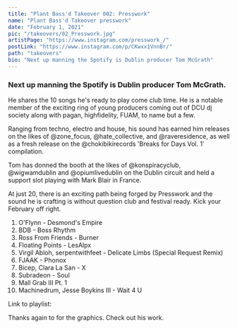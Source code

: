 ```yaml
---
title: "Plant Bass'd Takeover 002: Presswork"
name: "Plant Bass'd Takeover presswork"
date: "February 1, 2021"
pic: "/takeovers/02_Presswork.jpg"
artistPage: "https://www.instagram.com/presswork_/"
postLink: "https://www.instagram.com/p/CKwxx1VnnBr/"
path: "takeovers"
bio: "Next up manning the Spotify is Dublin producer Tom McGrath"
---
```


### Next up manning the Spotify is Dublin producer Tom McGrath.

He shares the 10 songs he's ready to play come club time. He is a notable member of the exciting ring of young producers coming out of DCU dj society along with pagan, highfidelity, FUAM, to name but a few.

Ranging from techno, electro and house, his sound has earned him releases on the likes of @zone_focus, @hate_collective, and @raveresidence, as well as a fresh release on the @chokibikirecords 'Breaks for Days Vol. 1' compilation.

Tom has donned the booth at the likes of @konspiracyclub, @wigwamdublin and @opiumlivedublin on the Dublin circuit and held a support slot playing with Mark Blair in France.

At just 20, there is an exciting path being forged by Presswork and the sound he is crafting is without question club and festival ready. Kick your February off right.

1. O'Flynn - Desmond's Empire
2. BDB - Boss Rhythm
3. Ross From Friends - Burner
4. Floating Points - LesAlpx
5. Virgil Abloh, serpentwithfeet - Delicate Limbs (Special Request Remix)
6. FJAAK - Phonox
7. Bicep, Clara La San - X
8. Subradeon - Soul
9. Mall Grab III Pt. 1
10. Machinedrum, Jesse Boykins III - Wait 4 U

Link to playlist: <HoverLink url="open.spotify.com/playlist/5skAgzUfGmZLwrOPNLnGVf" name="Plant Bass'd Picks." external />

Thanks again to <HoverLink url="www.instagram.com/eggboy_design" name="@eggboy_design" external /> for the graphics. Check out his work.
